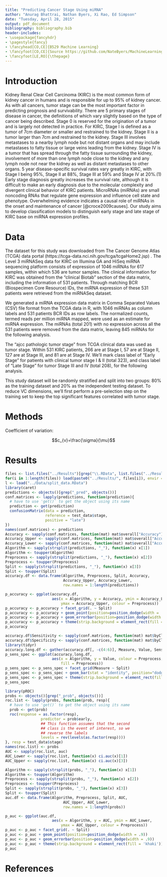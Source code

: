 ```yaml
---
title: "Predicting Cancer Stage Using miRNA"
author: "Anurag Bhattrai, Nathan Byers, Xi Rao, Ed Simpson"
date: "Tuesday, April 28, 2015"
output: pdf_document
bibliography: bibliography.bib
header-includes:
- \usepackage{fancyhdr}
- \pagestyle{fancy}
- \fancyhead[CO,CE]{B529 Machine Learning}
- \fancyfoot[CO,CE]{Source https://github.com/NateByers/MachineLearningProj/tree/master/Manuscript}
- \fancyfoot[LE,RO]{\thepage}
---
```


# Introduction

Kidney Renal Clear Cell Carcinoma (KIRC) is the most common form of kidney cancer in humans and is responsible for up to 95% of kidney cancer. As with all cancers, tumor stage can be the most important factor in predicting prognosis and survivability. There are 5 primary stages of disease in cancer, the definitions of which vary slightly based on the type of cancer being described. Stage 0 is reserved for the origination of a tumor and is largely not detected in practice. For KIRC, Stage I is defined as a tumor of 7cm diameter or smaller and restrained to the kidney. Stage II is a tumor larger than 7cm and restrained to the kidney. Stage III involves metastases to a nearby lymph node but not distant organs and may include metastases to fatty tissue or large veins leading from the kidney. Stage IV is a tumor that has spread through the fatty tissue surrounding the kidney, involvement of more than one lymph node close to the kidney and any lymph node not near the kidney as well as distant metastases to other organs. 5 year disease-specific survival rates vary greatly in KIRC, with Stage I being 95%, Stage II at 88%, Stage III at 59% and Stage IV at 20%.(1) Early stage diagnosis greatly increases the survival rate, although it is difficult to make an early diagnosis due to the molecular complexity and divergent clinical behavior of KIRC patients. MicroRNAs (miRNAs) are small noncoding RNAs that regulate gene expression and influence cell state and phenotype. Overwhelming evidence indicates a causal role of miRNAs in the onset and maintenance of cancer [@croce2009causes]. Our study aims to develop classification models to distinguish early stage and late stage of KIRC base on miRNA expression profiles. 

# Data

The dataset for this study was downloaded from The Cancer Genome Atlas (TCGA) data portal (https://tcga-data.nci.nih.gov/tcga/tcgaHome2.jsp) . The Level 3 miRNASeq data for KIRC on Illumina GA and HiSeq miRNA sequencing platform consists of expression of 1046 miRNAs for 617 samples, within which 536 are tumor samples. The clinical information for KIRC was obtained from the “clinical Biotab” section of the data matrix, including the information of 531 patients. Through matching BCR (Biospecimen Core Resource) IDs, the miRNA expression of these 531 patients were retrieved from the miRNASeq dataset.  

We generated a miRNA expression data matrix in Comma Separated Values (CSV) file format from the TCGA data in R, with 1046 miRNAs as column labels and 531 patients BCR IDs as row labels. The normalized counts, termed reads per million miRNA mapped, were used as an estimate for miRNA expression. The miRNAs (total 201) with no expression across all the 531 patients were removed from the data matrix, leaving 845 miRNAs for the following analysis. 

The “ajcc pathologic tumor stage” from TCGA clinical data was used as tumor stage. Within 531 KIRC patients, 266 are at Stage I, 57 are at Stage II, 127 are at Stage III, and 81 are at Stage IV. We’ll mark class label of “Early Stage” for patients with clinical tumor stage I & II (total 323), and class label of “Late Stage” for tumor Stage III and IV (total 208), for the following analysis.

This study dataset will be randomly stratified and split into two groups: 80% as the training dataset and 20% as the independent testing dataset. To reduce VC dimensions, we’ll first perform a pre-selection step on the training set to keep the top significant features correlated with tumor stage.

# Methods

Coefficient of variation:

$$c_{v}=\frac{\sigma}{\mu}$$

# Results

```r
files <- list.files("../Results")[grep("\\.RData", list.files("../Results"))]
for(i in 1:length(files)) load(paste0("../Results/", files[i]), envir = .GlobalEnv)
l <- load("../Data/split_data.RData")
library(caret)
predictions <- objects()[grep("_pred", objects())]
conf.matrices <- lapply(predictions, function(prediction){
  # have to use 'get()` to get the object using its name
  prediction <- get(prediction)  
  confusionMatrix(data = prediction,
                  reference = test_data$stage,
                  positive = "late")
})
names(conf.matrices) <- predictions
Accuracy <- sapply(conf.matrices, function(mat) mat$overall["Accuracy"])
Accuracy_Upper <- sapply(conf.matrices, function(mat) mat$overall["AccuracyUpper"])
Accuracy_Lower <- sapply(conf.matrices, function(mat) mat$overall["AccuracyLower"])
Algorithm <- sapply(strsplit(predictions, "_"), function(x) x[1])
Algorithm <- toupper(Algorithm)
Preprocess <- sapply(strsplit(predictions, "_"), function(x) x[2])
Preprocess <- toupper(Preprocess)
Split <- sapply(strsplit(predictions, "_"), function(x) x[3])
Split <- toupper(Split)
accuracy.df <- data.frame(Algorithm, Preprocess, Split, Accuracy, 
                          Accuracy_Upper, Accuracy_Lower, 
                          row.names = 1:length(predictions))
```

```r
p_accuracy <- ggplot(accuracy.df, 
                     aes(x = Algorithm, y = Accuracy, ymin = Accuracy_Lower,
                         ymax = Accuracy_Upper, colour = Preprocess))
p_accuracy <- p_accuracy + facet_grid(. ~ Split)
p_accuracy <- p_accuracy + geom_point(position=position_dodge(width = .9)) 
p_accuracy <- p_accuracy + geom_errorbar(position=position_dodge(width = .9))
p_accuracy <- p_accuracy + theme(strip.background = element_rect(fill = 'khaki'))
p_accuracy                

```

```r
accuracy.df$Sensitivity <- sapply(conf.matrices, function(mat) mat$byClass["Sensitivity"])
accuracy.df$Specificity <- sapply(conf.matrices, function(mat) mat$byClass["Specificity"])
library(tidyr)
accuracy.long.df <- gather(accuracy.df[, -c(4:6)], Measure, Value, Sensitivity:Specificity)
p_sens_spec <- ggplot(accuracy.long.df, 
                     aes(x = Algorithm, y = Value, colour = Preprocess, 
                         fill = Preprocess))
p_sens_spec <- p_sens_spec + facet_grid(Measure ~ Split)
p_sens_spec <- p_sens_spec + geom_bar(stat = "identity", position="dodge")
p_sens_spec <- p_sens_spec + theme(strip.background = element_rect(fill = 'khaki'))
p_sens_spec 
```

```r
library(pROC)
probs <- objects()[grep("_prob", objects())]
roc.list <- lapply(probs, function(prob, resp){
  # have to use 'get()` to get the object using its name
  prob <- get(prob)
  roc(response = as.factor(resp),
                predictor = prob$early,
                ## This function assumes that the second
                ## class is the event of interest, so we
                ## reverse the labels
                levels = rev(levels(as.factor(resp))))
}, resp = test_data$stage)
names(roc.list) <- probs
AUC <- sapply(roc.list, auc)
AUC_Lower <- sapply(roc.list, function(x) ci.auc(x)[1])
AUC_Upper <- sapply(roc.list, function(x) ci.auc(x)[3])

Algorithm <- sapply(strsplit(probs, "_"), function(x) x[1])
Algorithm <- toupper(Algorithm)
Preprocess <- sapply(strsplit(probs, "_"), function(x) x[2])
Preprocess <- toupper(Preprocess)
Split <- sapply(strsplit(probs, "_"), function(x) x[3])
Split <- toupper(Split)
auc.df <- data.frame(Algorithm, Preprocess, Split, AUC, 
                          AUC_Upper, AUC_Lower, 
                          row.names = 1:length(probs))

p_auc <- ggplot(auc.df, 
                     aes(x = Algorithm, y = AUC, ymin = AUC_Lower,
                         ymax = AUC_Upper, colour = Preprocess))
p_auc <- p_auc + facet_grid(. ~ Split)
p_auc <- p_auc + geom_point(position=position_dodge(width = .9)) 
p_auc <- p_auc + geom_errorbar(position=position_dodge(width = .9))
p_auc <- p_auc + theme(strip.background = element_rect(fill = 'khaki'))
p_auc  

```

# References
